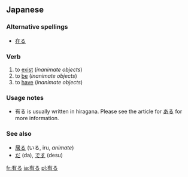 ==Japanese==
{{ja-kanjitab|有}}

===Alternative spellings===
*[[在る]]

===Verb===
{{ja-verb|kk|type=1|tr=intrans|hira=ある|rom=aru}}

# to [[exist]] (''inanimate objects'')
# to [[be]] (''inanimate objects'')
# to [[have]] (''inanimate objects'')

===Usage notes===
*有る is usually written in hiragana. Please see the article for [[ある]] for more information.

===See also===
*[[居る]] (いる, iru, ''animate'')
*[[だ]] (da), [[です]] (desu)

[[fr:有る]]
[[ja:有る]]
[[pl:有る]]